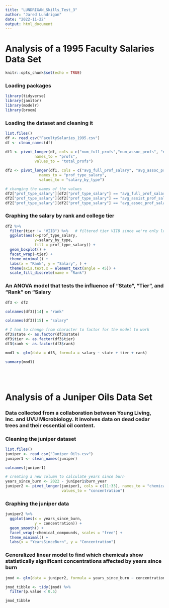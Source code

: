 ```yaml
---
title: "LUNDRIGAN_Skills_Test_3"
author: "Jared Lundrigan"
date: "2022-11-22"
output: html_document
---
```


# Analysis of a 1995 Faculty Salaries Data Set

```r
knitr::opts_chunk$set(echo = TRUE)
```

### Loading packages

```r
library(tidyverse)
library(janitor)
library(modelr)
library(broom)
```

### Loading the dataset and cleaning it

```r

list.files()
df <- read_csv("FacultySalaries_1995.csv")
df <- clean_names(df)

df1 <- pivot_longer(df, cols = c("num_full_profs","num_assoc_profs", "num_assist_profs"),
             names_to = "profs",
             values_to = "total_profs")
  
df2 <- pivot_longer(df1, cols = c("avg_full_prof_salary", "avg_assoc_prof_salary", "avg_assist_prof_salary"),
               names_to = "prof_type_salary",
               values_to = "salary_by_type")

# changing the names of the values
df2["prof_type_salary"][df2["prof_type_salary"] == "avg_full_prof_salary"] <- "Full"
df2["prof_type_salary"][df2["prof_type_salary"] == "avg_assist_prof_salary"] <- "Assist"
df2["prof_type_salary"][df2["prof_type_salary"] == "avg_assoc_prof_salary"] <- "Assoc"

```

### Graphing the salary by rank and college tier

```r
df2 %>% 
  filter(tier != "VIIB") %>%   # filtered tier VIIB since we're only looking at I, IIA, IIB
  ggplot(aes(x=prof_type_salary,
             y=salary_by_type,
             fill = prof_type_salary)) +
  geom_boxplot() +
  facet_wrap(~tier) +
  theme_minimal() +
  labs(x = "Rank", y = "Salary", ) +
  theme(axis.text.x = element_text(angle = 45)) +
  scale_fill_discrete(name = "Rank")
```

### An ANOVA model that tests the influence of "State", "Tier", and "Rank" on "Salary

```r

df3 <- df2

colnames(df3)[14] = "rank"

colnames(df3)[15] = "salary"

# I had to change from character to factor for the model to work
df3$state <- as.factor(df3$state)
df3$tier <- as.factor(df3$tier)
df3$rank <- as.factor(df3$rank)

mod1 <- glm(data = df3, formula = salary ~ state + tier + rank)

summary(mod1)

```

<br>
<br>

# Analysis of a Juniper Oils Data Set
### Data collected from a collaboration between Young Living, Inc. and UVU Microbiology. It involves data on dead cedar trees and their essential oil content.

### Cleaning the juniper dataset
```r
list.files()
juniper <- read_csv("Juniper_Oils.csv")
juniper1 <- clean_names(juniper)

colnames(juniper1)

# creating a new column to calculate years since burn
years_since_burn <- 2022 - juniper1$burn_year
juniper2 <- pivot_longer(juniper1, cols = c(11:33), names_to = "chemical_compounds", 
                         values_to = "concentration")

```

### Graphing the juniper data
```r

juniper2 %>% 
  ggplot(aes(x = years_since_burn,
             y = concentration)) +
  geom_smooth() +
  facet_wrap(~chemical_compounds, scales = "free") +
  theme_minimal() +
  labs(x = "YearsSinceBurn", y = "Concentration")

```


### Generalized linear model to find which chemicals show statistically significant concentrations affected by years since burn


```r

jmod <- glm(data = juniper2, formula = years_since_burn ~ concentration * chemical_compounds)

jmod_tibble <- tidy(jmod) %>% 
  filter(p.value < 0.5)

jmod_tibble
```

<br>
<br>
<br>




